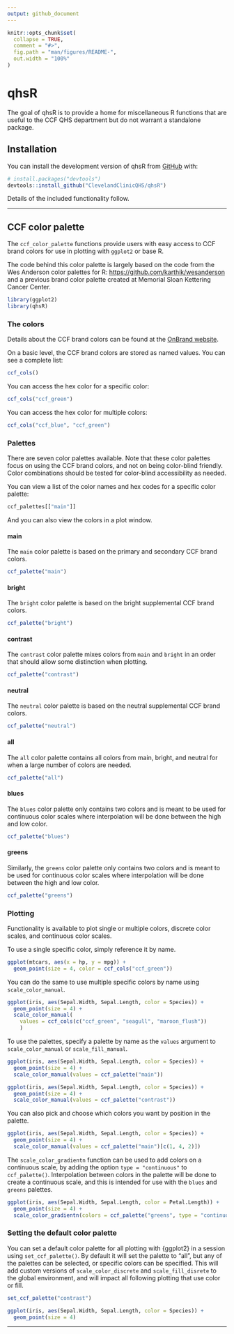 ```yaml
---
output: github_document
---
```


<!-- README.md is generated from README.Rmd. Please edit that file -->

```r
knitr::opts_chunk$set(
  collapse = TRUE,
  comment = "#>",
  fig.path = "man/figures/README-",
  out.width = "100%"
)
```

# qhsR

<!-- badges: start -->
<!-- badges: end -->

The goal of qhsR is to provide a home for miscellaneous R functions that are useful to the CCF QHS department but do not warrant a standalone package.

## Installation

You can install the development version of qhsR from [GitHub](https://github.com/) with:

``` r
# install.packages("devtools")
devtools::install_github("ClevelandClinicQHS/qhsR")
```

Details of the included functionality follow.

---

## CCF color palette

The `ccf_color_palette` functions provide users with easy access to CCF brand colors for use in plotting with `ggplot2` or base R.

The code behind this color palette is largely based on the code from the Wes Anderson color palettes for R: [https://github.com/karthik/wesanderson](https://github.com/karthik/wesanderson) and a previous brand color palette created at Memorial Sloan Kettering Cancer Center.

```r
library(ggplot2)
library(qhsR)
```

### The colors

Details about the CCF brand colors can be found at the [OnBrand website](https://onbrand.clevelandclinic.org/get-the-basics/#color-palette).

On a basic level, the CCF brand colors are stored as named values. You can see a complete list:

```r
ccf_cols()
```

You can access the hex color for a specific color:

```r
ccf_cols("ccf_green")
```

You can access the hex color for multiple colors:

```r
ccf_cols("ccf_blue", "ccf_green")
```


### Palettes

There are seven color palettes available. Note that these color palettes focus on using the CCF brand colors, and not on being color-blind friendly. Color combinations should be tested for color-blind accessibility as needed.

You can view a list of the color names and hex codes for a specific color palette:

```r
ccf_palettes[["main"]]
```

And you can also view the colors in a plot window.

#### main

The `main` color palette is based on the primary and secondary CCF brand colors.

```r
ccf_palette("main")
```

#### bright

The `bright` color palette is based on the bright supplemental CCF brand colors.

```r
ccf_palette("bright")
```

#### contrast

The `contrast` color palette mixes colors from `main` and `bright` in an order that should allow some distinction when plotting.

```r
ccf_palette("contrast")
```

#### neutral

The `neutral` color palette is based on the neutral supplemental CCF brand colors.

```r
ccf_palette("neutral")
```

#### all

The `all` color palette contains all colors from main, bright, and neutral for when a large number of colors are needed.

```r
ccf_palette("all")
```

#### blues

The `blues` color palette only contains two colors and is meant to be used for continuous color scales where interpolation will be done between the high and low color.

```r
ccf_palette("blues")
```

#### greens

Similarly, the `greens` color palette only contains two colors and is meant to be used for continuous color scales where interpolation will be done between the high and low color.

```r
ccf_palette("greens")
```


### Plotting

Functionality is available to plot single or multiple colors, discrete color scales, and continuous color scales.

To use a single specific color, simply reference it by name.

```r
ggplot(mtcars, aes(x = hp, y = mpg)) +
  geom_point(size = 4, color = ccf_cols("ccf_green"))
```

You can do the same to use multiple specific colors by name using `scale_color_manual`.

```r
ggplot(iris, aes(Sepal.Width, Sepal.Length, color = Species)) +
  geom_point(size = 4) +
  scale_color_manual(
    values = ccf_cols(c("ccf_green", "seagull", "maroon_flush"))
    )
```

To use the palettes, specify a palette by name as the `values` argument to `scale_color_manual` or `scale_fill_manual`. 

```r
ggplot(iris, aes(Sepal.Width, Sepal.Length, color = Species)) +
  geom_point(size = 4) +
  scale_color_manual(values = ccf_palette("main"))
```

```r
ggplot(iris, aes(Sepal.Width, Sepal.Length, color = Species)) +
  geom_point(size = 4) +
  scale_color_manual(values = ccf_palette("contrast"))
```

You can also pick and choose which colors you want by position in the palette.

```r
ggplot(iris, aes(Sepal.Width, Sepal.Length, color = Species)) +
  geom_point(size = 4) +
  scale_color_manual(values = ccf_palette("main")[c(1, 4, 2)])
```

The `scale_color_gradientn` function can be used to add colors on a continuous scale, by adding the option `type = "continuous"` to `ccf_palette()`. Interpolation between colors in the palette will be done to create a continuous scale, and this is intended for use with the `blues` and `greens` palettes.

```r
ggplot(iris, aes(Sepal.Width, Sepal.Length, color = Petal.Length)) +
  geom_point(size = 4) +
  scale_color_gradientn(colors = ccf_palette("greens", type = "continuous"))
```

### Setting the default color palette

You can set a default color palette for all plotting with {ggplot2} in a session using `set_ccf_palette()`. By default it will set the palette to "all", but any of the palettes can be selected, or specific colors can be specified. This will add custom versions of `scale_color_discrete` and `scale_fill_disrete` to the global environment, and will impact all following plotting that use color or fill.

```r
set_ccf_palette("contrast")

ggplot(iris, aes(Sepal.Width, Sepal.Length, color = Species)) +
  geom_point(size = 4) 
```

---











